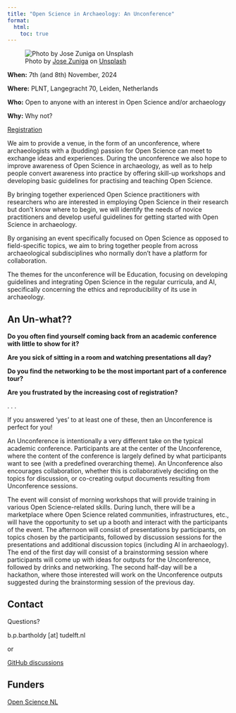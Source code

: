 ```yaml
---
title: "Open Science in Archaeology: An Unconference"
format: 
  html: 
    toc: true
---
```


![Photo by <a href="https://unsplash.com/@jramiroz98?utm_content=creditCopyText&utm_medium=referral&utm_source=unsplash">Jose Zuniga</a> on <a href="https://unsplash.com/photos/bikes-on-bridge-oaBLgCmm9NI?utm_content=creditCopyText&utm_medium=referral&utm_source=unsplash">Unsplash</a>](https://images.unsplash.com/photo-1576025816600-756e7df7d0b4?q=80&w=1974&auto=format&fit=crop&ixlib=rb-4.0.3&ixid=M3wxMjA3fDB8MHxwaG90by1wYWdlfHx8fGVufDB8fHx8fA%3D%3D){.crop}


::: {.callout}

**When:** 7th (and 8th) November, 2024

**Where:** PLNT, Langegracht 70, Leiden, Netherlands

**Who:** Open to anyone with an interest in Open Science and/or archaeology

**Why:** Why not?

<a class="button" href="registration.html" aria-label="Go to the registration page"><span>Registration</span></a>

:::

We aim to provide a venue, in the form of an unconference, where archaeologists with a (budding) passion
for Open Science can meet to exchange ideas and experiences. During the unconference we also hope to
improve awareness of Open Science in archaeology, as well as to help people convert awareness into
practice by offering skill-up workshops and developing basic guidelines for practising and teaching Open Science.

By bringing together experienced Open Science practitioners with researchers who are interested in employing
Open Science in their research but don’t know where to begin, we will identify the needs of novice
practitioners and develop useful guidelines for getting started with Open Science in archaeology.

By organising an event specifically focused on Open Science as opposed to field-specific topics,
we aim to bring together people from across archaeological subdisciplines who normally don’t have
a platform for collaboration. 

The themes for the unconference will be Education, focusing on developing
guidelines and integrating Open Science in the regular curricula, and AI, specifically concerning the
ethics and reproducibility of its use in archaeology.



## An Un-what??

::: {.questions}
**Do you often find yourself coming back from an academic conference with little to show for it?**

**Are you sick of sitting in a room and watching presentations all day?**

**Do you find the networking to be the most important part of a conference tour?**

**Are you frustrated by the increasing cost of registration?**

. . .

:::

If you answered 'yes' to at least one of these, then an Unconference is perfect for you!

An Unconference is intentionally a very different take on the typical academic conference.
Participants are at the center of the Unconference, where the content of the conference
is largely defined by what participants want to see (with a predefined overarching theme).
An Unconference also encourages collaboration, whether this is collaboratively deciding on
the topics for discussion, or co-creating output documents resulting from Unconference
sessions.

The event will consist of morning workshops that will provide training in various
Open Science-related skills. During lunch, there will be a marketplace where Open Science
related communities, infrastructures, etc., will have the opportunity to set up a booth and
interact with the participants of the event. The afternoon will consist of presentations by
participants, on topics chosen by the participants, followed by discussion sessions for the
presentations and additional discussion topics (including AI in archaeology). The end of the
first day will consist of a brainstorming session where participants will come up with ideas
for outputs for the Unconference, followed by drinks and networking. The second half-day will
be a hackathon, where those interested will work on the Unconference outputs suggested during
the brainstorming session of the previous day.

## Contact

Questions?

b.p.bartholdy [at] tudelft.nl

or 

[GitHub discussions](https://github.com/bbartholdy/unarchaeology.nl/discussions)

## Funders

[Open Science NL](https://www.openscience.nl/en)
